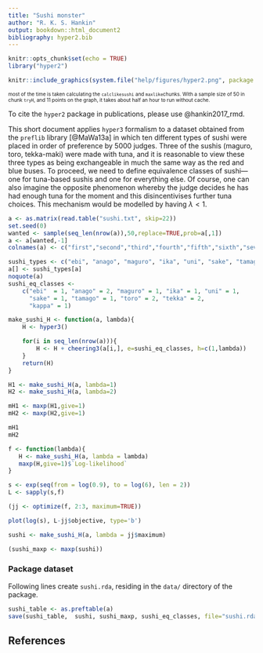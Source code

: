 ```yaml
---
title: "Sushi monster"
author: "R. K. S. Hankin"
output: bookdown::html_document2
bibliography: hyper2.bib
---
```


```r
knitr::opts_chunk$set(echo = TRUE)
library("hyper2")
```

```r
knitr::include_graphics(system.file("help/figures/hyper2.png", package = "hyper2"))
```


<font size="1"> most of the time is taken calculating the
`calclikesushi` and `maxlike`chunks.  With a sample size of 50 in
chunk `tryH`, and 11 points on the graph, it takes about half an hour
to run without cache. </font>

To cite the `hyper2` package in publications, please use @hankin2017_rmd.

This short document applies `hyper3` formalism to a dataset
obtained from the `preflib` library [@MaWa13a] in which ten
different types of sushi were placed in order of preference by 5000
judges.  Three of the sushis (maguro, toro, tekka-maki) were made with
tuna, and it is reasonable to view these three types as being
exchangeable in much the same way as the red and blue buses.  To
proceed, we need to define equivalence classes of sushi---one for
tuna-based sushis and one for everything else.  Of course, one can
also imagine the opposite phenomenon whereby the judge decides he has
had enough tuna for the moment and this disincentivises further tuna
choices.  This mechanism would be modelled by having $\lambda<1$.


```r
a <- as.matrix(read.table("sushi.txt", skip=22))
set.seed(0)
wanted <- sample(seq_len(nrow(a)),50,replace=TRUE,prob=a[,1])
a <- a[wanted,-1]
colnames(a) <- c("first","second","third","fourth","fifth","sixth","seventh","eighth","ninth","tenth")
```

```r
sushi_types <- c("ebi", "anago", "maguro", "ika", "uni", "sake", "tamago", "toro", "tekka", "kappa")
a[] <- sushi_types[a]
noquote(a)
sushi_eq_classes <-
    c("ebi"  = 1, "anago" = 2, "maguro" = 1, "ika" = 1, "uni" = 1,
      "sake" = 1, "tamago" = 1, "toro" = 2, "tekka" = 2,
      "kappa" = 1)
```
	

```r
make_sushi_H <- function(a, lambda){
    H <- hyper3()

    for(i in seq_len(nrow(a))){
        H <- H + cheering3(a[i,], e=sushi_eq_classes, h=c(1,lambda))
    }
    return(H)
}
```

```r
H1 <- make_sushi_H(a, lambda=1)
H2 <- make_sushi_H(a, lambda=2)
```


```r
mH1 <- maxp(H1,give=1)
mH2 <- maxp(H2,give=1)
```


```r
mH1
mH2
```

```r
f <- function(lambda){
   H <- make_sushi_H(a, lambda = lambda)
   maxp(H,give=1)$`Log-likelihood`
}

s <- exp(seq(from = log(0.9), to = log(6), len = 2))
L <- sapply(s,f)
```

```r
(jj <- optimize(f, 2:3, maximum=TRUE))
```

```r
plot(log(s), L-jj$objective, type='b')
```

```r
sushi <- make_sushi_H(a, lambda = jj$maximum)
```

```r
(sushi_maxp <- maxp(sushi))
```

### Package dataset {-}

Following lines create `sushi.rda`, residing in the `data/` directory of the package.

```r
sushi_table <- as.preftable(a)
save(sushi_table,  sushi, sushi_maxp, sushi_eq_classes, file="sushi.rda")
```

## References {-}
